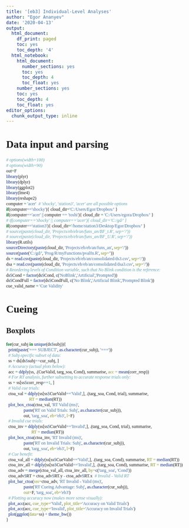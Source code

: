 ```yaml
---
title: '[eb3] Individual-Level Analyses'
author: "Egor Ananyev"
date: '2020-04-13'
output:
  html_document:
    df_print: paged
    toc: yes
    toc_depth: '4'
  html_notebook:
    html_document:
      number_sections: yes
      toc: yes
      toc_depth: 4
      toc_float: yes
    number_sections: yes
    toc: yes
    toc_depth: 4
    toc_float: yes
editor_options:
  chunk_output_type: inline
---
```


<style type="text/css">
body, td{
  font-family: Cambria;
}
code.r{
  font-family: Inconsolata;
}
</style>


# Data input and parsing
```r
# options(width=100)
# options(width=90)
out=F
library(plyr)
library(dplyr)
library(ggplot2)
library(lme4)
library(reshape2)
computer = 'acer'  # 'shocky', 'station3', 'acer' are all possible options
if(computer=='shocky'){ cloud_dir='C:/Users/Egor/Dropbox/' }
if(computer=='acer' || computer == 'toshi'){ cloud_dir = 'C:/Users/egora/Dropbox/' }
# if(computer=='shocky' || computer=='acer'){ cloud_dir='C:/gd/' }
if(computer=='station3'){ cloud_dir='/home/station3/Desktop/Egor/Dropbox/' }
# source(paste(cloud_dir, 'Projects/eb/eb/an/funs_an/BF_t.R', sep='/'))
# source(paste(cloud_dir, 'Projects/eb/eb/an/funs_an/BF_U.R', sep='/'))
library(R.utils)
sourceDirectory(paste(cloud_dir, 'Projects/eb/eb/an/funs_an', sep='/'))
source(paste('C:/gd/', 'Prog/R/myFunctions/pvalfn.R', sep=''))
ds = read.csv(paste(cloud_dir, 'Projects/eb/eb/an/consolidated/ds3.csv', sep='/'))
dsa = read.csv(paste(cloud_dir, 'Projects/eb/eb/an/consolidated/dsa3.csv', sep='/'))
# Reordering levels of Condition variable, such that No Blink condition is the reference:
ds$Cond = factor(ds$Cond, c('NoBlink','Artificial','Prompted'))
ds$CondFull = factor(ds$CondFull, c('No Blink','Artificial Blink','Prompted Blink'))
cue_valid_name = 'Cue Validity'
```


# Cueing


## Boxplots
```r
for(cur_subj in unique(ds$subj)){
  print(paste('=== SUBJECT', as.character(cur_subj), '==='))
  # Subj-specific subset of data:
  ss = ds[ds$subj==cur_subj, ]
  # Accuracy (actual plots below):
  acc = ddply(ss, .(CueValid, targ_soa, Cond), summarise, acc = mean(corr_resp))
  # For RT analysis, further subsetting to accurate response trials only:
  ss = ss[ss$corr_resp==1, ]
  # Valid cue trials:
  ctoa_val = ddply(ss[ss$CueValid=='Valid',], .(targ_soa, Cond, trial), summarise,
                     RT = median(RT))
  plot_box_ctoa(ctoa_val, 'RT Valid (ms)',
                paste('RT on Valid Trials: Subj', as.character(cur_subj)),
                out, 'targ_soa', eb='eb3', l=F)
  # Invalid cue trials:
  ctoa_inv = ddply(ss[ss$CueValid=='Invalid',], .(targ_soa, Cond, trial), summarise, 
                       RT = median(RT))
  plot_box_ctoa(ctoa_inv, 'RT Invalid (ms)',
                paste('RT on Invalid Trials: Subj', as.character(cur_subj)),
                out, 'targ_soa', eb='eb3', l=F)
  # Cue benefit:
  ctoa_val_all = ddply(ss[ss$CueValid=='Valid',], .(targ_soa, Cond), summarise, RT = median(RT))
  ctoa_inv_all = ddply(ss[ss$CueValid=='Invalid',], .(targ_soa, Cond), summarise, RT = median(RT))
  ctoa_adv = merge(ctoa_val_all, ctoa_inv_all, by=c('targ_soa', 'Cond'))
  ctoa_adv$RT = ctoa_adv$RT.y - ctoa_adv$RT.x  # Invalid - Valid RT
  plot_bar_ctoa(sss=ctoa_adv, 'RT Invalid - Valid (ms)',
                paste('RT Cueing Advantage: Subj', as.character(cur_subj)),
                out=F, 'targ_soa', eb='eb3')
  # Plotting accuracy now (makes more sense visually):
  plot_acc(acc, cue_type='Valid', plot_title='Accuracy on Valid Trials')
  plot_acc(acc, cue_type='Invalid', plot_title='Accuracy on Invalid Trials')
  plot(ggplot(data=ss) + theme_bw())
}
```





